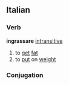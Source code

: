 ==Italian==
===Verb===
'''ingrassare''' [[intransitive]]
# to [[get]] [[fat]]
# to [[put]] on [[weight]]
===Conjugation===
{{it-conj-are|ingrass|essere}}